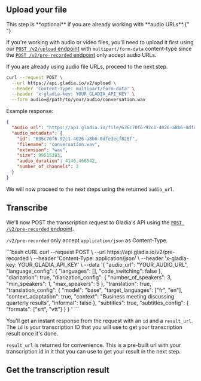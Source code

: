 
## Upload your file

<Note>
  This step is **optional** if you are already working with **audio URLs**.{" "}
</Note>

If you're working with audio or video files, you'll need to upload it first using our [`POST /v2/upload` endpoint](/api-reference/v2/upload/audio-file) with `multipart/form-data`
content-type since the [`POST /v2/pre-recorded` endpoint](/api-reference/v2/pre-recorded/init) only accept audio URLs.

If you are already using audio file URLs, proceed to the next step.

```bash
curl --request POST \
  --url https://api.gladia.io/v2/upload \
  --header 'Content-Type: multipart/form-data' \
  --header 'x-gladia-key: YOUR_GLADIA_API_KEY' \
  --form audio=@/path/to/your/audio/conversation.wav
```

Example response:

```json
{
  "audio_url": "https://api.gladia.io/file/636c70f6-92c1-4026-a8b6-0dfe3ecf826f",
  "audio_metadata": {
    "id": "636c70f6-92c1-4026-a8b6-0dfe3ecf826f",
    "filename": "conversation.wav",
    "extension": "wav",
    "size": 99515383,
    "audio_duration": 4146.468542,
    "number_of_channels": 2
  }
}
```

We will now proceed to the next steps using the returned `audio_url`.

## Transcribe

We'll now POST the transcription request to Gladia's API using the [`POST /v2/pre-recorded` endpoint](/api-reference/v2/pre-recorded/init).

<Note>`/v2/pre-recorded` only accept `application/json` as Content-Type.</Note>

<CodeGroup>
```bash cURL
  curl --request POST \
    --url https://api.gladia.io/v2/pre-recorded \
    --header 'Content-Type: application/json' \
    --header 'x-gladia-key: YOUR_GLADIA_API_KEY' \
    --data '{
    "audio_url": "YOUR_AUDIO_URL",
    "language_config": {
      "languages": [],
      "code_switching": false
    },
    "diarization": true,
    "diarization_config": {
      "number_of_speakers": 3,
      "min_speakers": 1,
      "max_speakers": 5
    },
    "translation": true,
    "translation_config": {
      "model": "base",
      "target_languages": ["fr", "en"],
      "context_adaptation": true,
      "context": "Business meeting discussing quarterly results",
      "informal": false
    },
    "subtitles": true,
    "subtitles_config": {
      "formats": ["srt", "vtt"]
    }
    }
  '
```
</CodeGroup>

You'll get an instant response from the request with an `id` and a `result_url`. The `id` is your transcription ID that you
will use to get your transcription result once it's done.

`result_url` is returned for convenience. This is a pre-built url with your transcription id in it that you can use to get your result in the next step.

## Get the transcription result

<GetTranscriptionResult />
